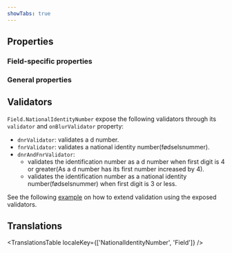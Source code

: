 ```yaml
---
showTabs: true
---
```



## Properties

### Field-specific properties

<PropertiesTable props={NationalIdentityNumberProperties} />

### General properties

<PropertiesTable props={fieldProperties} />

## Validators

`Field.NationalIdentityNumber` expose the following validators through its `validator` and `onBlurValidator` property:

- `dnrValidator`: validates a d number.
- `fnrValidator`: validates a national identity number(fødselsnummer).
- `dnrAndFnrValidator`:
  - validates the identification number as a d number when first digit is 4 or greater(As a d number has its first number increased by 4).
  - validates the identification number as a national identity number(fødselsnummer) when first digit is 3 or less.

See the following [example](/uilib/extensions/forms/feature-fields/NationalIdentityNumber/#extend-validation-with-custom-validation-function) on how to extend validation using the exposed validators.

## Translations

<TranslationsTable localeKey={['NationalIdentityNumber', 'Field']} />
